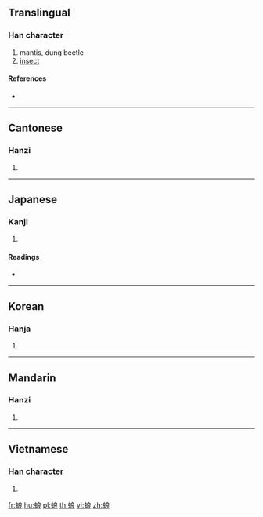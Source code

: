 {{character info/new}}
==Translingual==

===Han character===
{{Han char|rn=142|rad=虫|as=07|sn=13|four=53132|canj=LIIAV}}

# mantis, dung beetle
# [[insect]]

====References====
* {{Han ref|kx=1084.250|dkj=33108|dj=1552.100|hdz=42858.030|uh=870B|ud=34571|bh=DFE2|bd=57314}}

----

==Cantonese==

===Hanzi===
{{yue-hanzi|jyut=[[loeng4]], [[long4]]|y=leung4, long4}}

# {{defn|lang=yue|sort=虫07}}

----

==Japanese==

===Kanji===
{{ja-kanji|grade=|rs=虫07}}

# {{defn|lang=ja|sort=虫07}}

====Readings====
* {{ja-readings|on=[[ろう]] (rō), [[りょう]] (ryō)|kun=|nanori=}}

----

==Korean==

===Hanja===
{{ko-hanja|hangeul=[[랑]]>[[낭]]|eumhun=|rv=rang>nang|mr=rang>nang|y=lang>nang}}

# {{defn|lang=ko|sort=虫07}}

----

==Mandarin==

===Hanzi===
{{cmn-hanzi|pin=[[láng]] ([[lang2]])|wg=lang<sup>2</sup>}}

# {{defn|lang=cmn|sort=虫07}}

----

==Vietnamese==

===Han character===
{{vi-hantu|[[lang]]|rs=虫07}}

# {{defn|lang=vi|sort=虫07}}

[[fr:蜋]]
[[hu:蜋]]
[[pl:蜋]]
[[th:蜋]]
[[vi:蜋]]
[[zh:蜋]]
